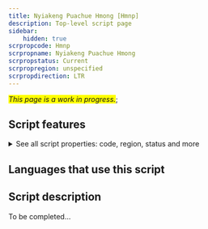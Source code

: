 ```yaml
---
title: Nyiakeng Puachue Hmong [Hmnp]
description: Top-level script page
sidebar:
    hidden: true
scrpropcode: Hmnp
scrpropname: Nyiakeng Puachue Hmong
scrpropstatus: Current
scrpropregion: unspecified
scrpropdirection: LTR
---
```


<span style='background-color:yellow'>_This page is a work in progress._</span>;


## Script features

<details>
<summary> See all script properties: code, region, status and more</summary>
<ScriptInfo />
</details>

## Languages that use this script

<WsList script='Hmnp' wsMax='5' />

## Script description

To be completed...

